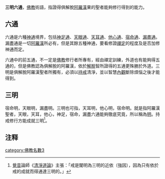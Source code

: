 {{佛教}}
'''三明六通'''，[[佛教|佛教]]術語，指證得俱解脫[[阿羅漢|阿羅漢]]果的聖者能夠修行得到的能力。

==六通==
六通是六種[[神通|神通]]境界，包括[[神足通|神足通]]、[[天眼通|天眼通]]、[[天耳通|天耳通]]、[[他心通|他心通]]、[[宿命通|宿命通]]、[[漏盡通|漏盡通]]。漏盡通是一切[[阿羅漢|阿羅漢]]所必有，但是其餘五種神通，要看修證[[禪定|禪定]]的程度及是否加修神通而定。

六通中的前五通，不一定是[[佛教|佛教]]修行者所專有，經由禪定訓練，外道也有能夠得五通的，但是佛教認為俱解脫的阿羅漢，依於[[解脫|解脫]]智所證得的五通更殊勝於外道。三明是俱解脫阿羅漢聖者所獨有，必須以[[持戒|持戒]]清淨，並以智慧[[內觀|內觀]]斷除煩惱之後才能得到。

==三明==
宿命明，天眼明，漏盡明。三明也可指，天耳明，他心明，宿命明。就是指阿羅漢聖者，天眼，天耳，他心，神足，宿命，漏盡六通能夠徹底究竟，所以稱為[[明_(佛教)|明]]。持戒修行方能成就三明<ref>[[覺音|覺音]]論師《[[清淨道論|清淨道論]]》主張：「戒是闡明為三明的近依（強因），因為只有依於戒的成就而得通達三明的。」</ref>。

==注释==
<div class="references-small">
<references />
</div>
{{wikisource|佛學大辭典/三明六通}}
[[category:佛教名數3|category:佛教名數3]]